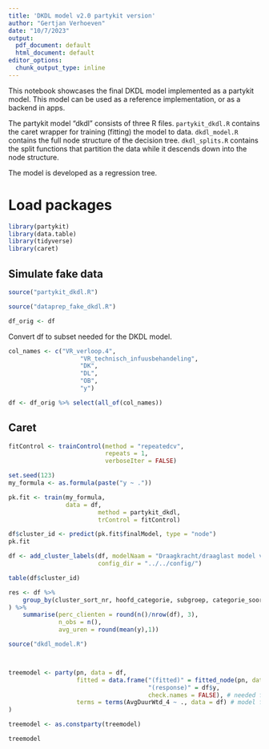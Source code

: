```yaml
---
title: 'DKDL model v2.0 partykit version'
author: "Gertjan Verhoeven"
date: "10/7/2023"
output:
  pdf_document: default
  html_document: default
editor_options:
  chunk_output_type: inline
---
```


This notebook showcases the final DKDL model implemented as a partykit model.
This model can be used as a reference implementation, or as a backend in apps.

The partykit model "dkdl" consists of three R files.
`partykit_dkdl.R` contains the caret wrapper for training (fitting) the model to data.
`dkdl_model.R` contains the full node structure of the decision tree.
`dkdl_splits.R` contains the split functions that partition the data while it descends down into the node structure.

The model is developed as a regression tree.

# Load packages

```r
library(partykit)
library(data.table)
library(tidyverse)
library(caret)
```



## Simulate fake data

```r
source("partykit_dkdl.R")
```


```r
source("dataprep_fake_dkdl.R")

df_orig <- df
```

Convert df to subset needed for the DKDL model.

```r
col_names <- c("VR_verloop.4", 
                    "VR_technisch_infuusbehandeling",
                    "DK",
                    "DL",
                    "OB",
                    "y")

df <- df_orig %>% select(all_of(col_names))
```


## Caret

```r
fitControl <- trainControl(method = "repeatedcv",
                           repeats = 1,
                           verboseIter = FALSE)
```

```r
set.seed(123)
my_formula <- as.formula(paste("y ~ ."))

pk.fit <- train(my_formula, 
                data = df, 
                         method = partykit_dkdl, 
                         trControl = fitControl)

df$cluster_id <- predict(pk.fit$finalModel, type = "node")
pk.fit
```

```r
df <- add_cluster_labels(df, modelNaam = "Draagkracht/draaglast model variant3",
                         config_dir = "../../config/")

table(df$cluster_id)
```
```r
res <- df %>%
    group_by(cluster_sort_nr, hoofd_categorie, subgroep, categorie_soort, categorie_soort_sort_order
) %>%
    summarise(perc_clienten = round(n()/nrow(df), 3),
              n_obs = n(), 
              avg_uren = round(mean(y),1))

```

```r
source("dkdl_model.R")



treemodel <- party(pn, data = df, 
                   fitted = data.frame("(fitted)" = fitted_node(pn, data = df),
                                       "(response)" = df$y,
                                       check.names = FALSE), # needed for the funky names
                   terms = terms(AvgDuurWtd_4 ~ ., data = df) # model formula
)

treemodel <- as.constparty(treemodel)

treemodel
```

